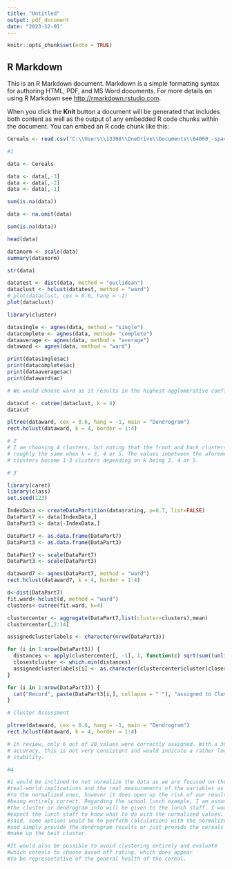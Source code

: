 ---
title: "Untitled"
output: pdf_document
date: "2023-12-01"
---

```{r setup, include=FALSE}
knitr::opts_chunk$set(echo = TRUE)
```

## R Markdown

This is an R Markdown document. Markdown is a simple formatting syntax for authoring HTML, PDF, and MS Word documents. For more details on using R Markdown see <http://rmarkdown.rstudio.com>.

When you click the **Knit** button a document will be generated that includes both content as well as the output of any embedded R code chunks within the document. You can embed an R code chunk like this:

```{r cereal}
Cereals <- read.csv("C:\\Users\\13308\\OneDrive\\Documents\\64060_-spavliga\\Cereals.csv")

#1

data <- Cereals

data <- data[,-3]
data <- data[,-2]
data <- data[,-1]

sum(is.na(data))

data <- na.omit(data)

sum(is.na(data))

head(data)

datanorm <- scale(data)
summary(datanorm)

str(data)

datatest <- dist(data, method = "euclidean")
dataclust <- hclust(datatest, method = "ward")
# plot(dataclust, cex = 0.6, hang = -1)
plot(dataclust)

library(cluster)

datasingle <- agnes(data, method = "single")
datacomplete <- agnes(data, method= "complete")
dataaverage <- agnes(data, method = "average")
dataward <- agnes(data, method = "ward")

print(datasingle$ac)
print(datacomplete$ac)
print(dataaverage$ac)
print(dataward$ac)

# We would choose ward as it results in the highest agglomerative coefficient.

datacut <- cutree(dataclust, k = 4)
datacut

pltree(dataward, cex = 0.6, hang = -1, main = "Dendrogram")
rect.hclust(dataward, k = 4, border = 1:4)

# 2
# I am choosing 4 clusters, but noting that the front and back clusters stay 
# roughly the same when k = 3, 4 or 5. The values inbetween the aforementioned 
# clusters become 1-3 clusters depending on k being 3, 4 or 5.

# 3 

library(caret)
library(class)
set.seed(123)

IndexData <- createDataPartition(data$rating, p=0.7, list=FALSE)
DataPart7 <- data[IndexData,]
DataPart3 <- data[-IndexData,]

DataPart7 <- as.data.frame(DataPart7)
DataPart3 <- as.data.frame(DataPart3)

DataPart7 <- scale(DataPart7)
DataPart3 <- scale(DataPart3)

dataward7 <- agnes(DataPart7, method = "ward")
rect.hclust(dataward7, k = 4, border = 1:4)

d<-dist(DataPart7)
fit.ward<-hclust(d, method = "ward")
clusters<-cutree(fit.ward, k=4)

clustercenter <- aggregate(DataPart7,list(cluster=clusters),mean)
clustercenter[,2:14]

assignedclusterlabels <- character(nrow(DataPart3))

for (i in 1:nrow(DataPart3)) {
  distances <- apply(clustercenter[, -1], 1, function(c) sqrt(sum((unlist(DataPart3[i,]) - c)^2)))
  closestcluster <- which.min(distances)
  assignedclusterlabels[i] <- as.character(clustercenter$cluster[closestcluster])
}

for (i in 1:nrow(DataPart3)) {
  cat("Record", paste(DataPart3[i,], collapse = " "), "assigned to Cluster", assignedclusterlabels[i], "\n")
}

# Cluster Assessment

pltree(dataward, cex = 0.6, hang = -1, main = "Dendrogram")
rect.hclust(dataward, k = 4, border = 1:4)

# In review, only 6 out of 20 values were correctly assigned. With a 30%
# accuracy, this is not very consistent and would indicate a rather low
# stability. 

#4 

#I would be inclined to not normalize the data as we are focused on the 
#real-world implications and the real measurements of the variables as opposed 
#to the normalized ones, however it does open up the risk of our results not 
#being entirely correct. Regarding the school lunch example, I am assuming that 
#the cluster or dendrogram info will be given to the lunch staff. I wouldn't 
#expect the lunch staff to know what to do with the normalized values. Being 
#said, some options would be to perform calculations with the normalized data 
#and simply provide the dendrogram results or just provide the cereals that 
#make up the best cluster.

#It would also be possible to avoid clustering entirely and evaluate
#which cereals to choose based off rating, which does appear
#to be representative of the general health of the cereal. 
```

